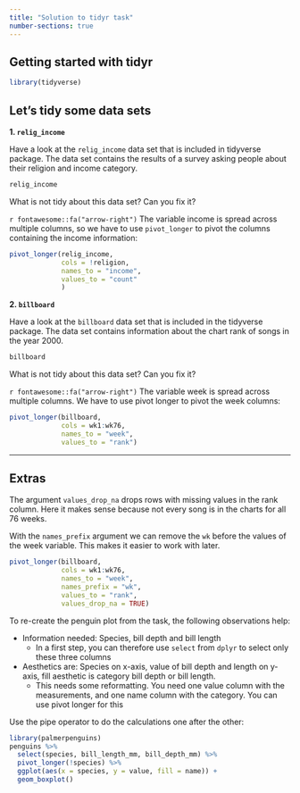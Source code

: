 ```yaml
---
title: "Solution to tidyr task"
number-sections: true
---
```


## Getting started with tidyr

```r
library(tidyverse)
```

## Let's tidy some data sets

**1. `relig_income`**

Have a look at the `relig_income` data set that is included in tidyverse package.
The data set contains the results of a survey asking people about their religion and income category.

```r
relig_income
```

What is not tidy about this data set? Can you fix it?

`r fontawesome::fa("arrow-right")` The variable income is spread across multiple columns, so we have to use `pivot_longer` to pivot the columns containing the income information:

```r
pivot_longer(relig_income,
             cols = !religion,
             names_to = "income",
             values_to = "count"
             )
```


**2. `billboard`**

Have a look at the `billboard` data set that is included in the tidyverse package.
The data set contains information about the chart rank of songs in the year 2000.

```r
billboard
```

What is not tidy about this data set? Can you fix it?

`r fontawesome::fa("arrow-right")` The variable week is spread across multiple columns. We have to use pivot longer to pivot the week columns:

```r
pivot_longer(billboard,
             cols = wk1:wk76,
             names_to = "week",
             values_to = "rank")
```

---

## Extras

The argument `values_drop_na` drops rows with missing values in the rank column. Here it makes sense because not every song is in the charts for all 76 weeks.

With the `names_prefix` argument we can remove the `wk` before the values of the week variable. This makes it easier to work with later.

```r
pivot_longer(billboard,
             cols = wk1:wk76,
             names_to = "week",
             names_prefix = "wk",
             values_to = "rank",
             values_drop_na = TRUE)
```

To re-create the penguin plot from the task, the following observations help:

- Information needed: Species, bill depth and bill length
  - In a first step, you can therefore use `select` from `dplyr` to select only these
  three columns
- Aesthetics are: Species on x-axis, value of bill depth and length on y-axis, 
fill aesthetic is category bill depth or bill length.
  - This needs some reformatting. You need one value column with the measurements,
  and one name column with the category. You can use pivot longer for this
  
Use the pipe operator to do the calculations one after the other:

```r
library(palmerpenguins)
penguins %>%
  select(species, bill_length_mm, bill_depth_mm) %>%
  pivot_longer(!species) %>%
  ggplot(aes(x = species, y = value, fill = name)) +
  geom_boxplot()
```

